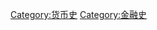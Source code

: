 {{Catnav|頁面分類|各種主題的頁面分類|各種主題的歷史|經濟史|金融史}}
{{Catnav|頁面分類|历史|各種主題的歷史|經濟史|金融史}}

[[Category:货币史|Category:货币史]]
[[Category:金融史|Category:金融史]]
